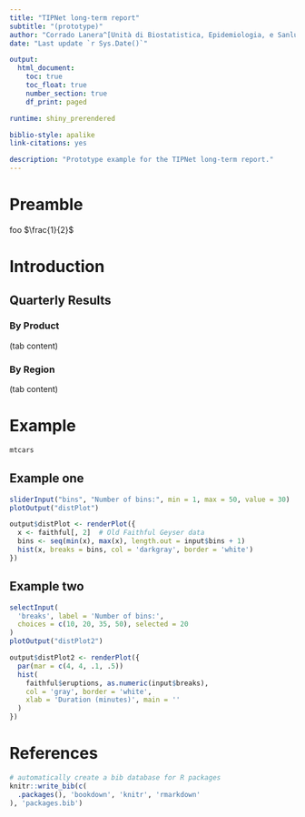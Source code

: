 ```yaml
--- 
title: "TIPNet long-term report"
subtitle: "(prototype)"
author: "Corrado Lanera^[Unità di Biostatistica, Epidemiologia, e Sanlute Pubblica --- Dip. Scienze Cardio Toraco Vascolari e Salute Pubblica (Univ. di Padova -- IT)]"
date: "Last update `r Sys.Date()`"

output:
  html_document:
    toc: true
    toc_float: true
    number_section: true
    df_print: paged

runtime: shiny_prerendered

biblio-style: apalike
link-citations: yes

description: "Prototype example for the TIPNet long-term report."
---
```


# Preamble {-}

foo $\frac{1}{2}$


# Introduction {#intro}

## Quarterly Results {.tabset}

### By Product

(tab content)

### By Region

(tab content)

# Example
```r
mtcars
```

## Example one
```r
sliderInput("bins", "Number of bins:", min = 1, max = 50, value = 30)
plotOutput("distPlot")
```

```r
output$distPlot <- renderPlot({
  x <- faithful[, 2]  # Old Faithful Geyser data
  bins <- seq(min(x), max(x), length.out = input$bins + 1)
  hist(x, breaks = bins, col = 'darkgray', border = 'white')
})
```


## Example two
```r
selectInput(
  'breaks', label = 'Number of bins:',
  choices = c(10, 20, 35, 50), selected = 20
)
plotOutput("distPlot2")
```


```r
output$distPlot2 <- renderPlot({
  par(mar = c(4, 4, .1, .5))
  hist(
    faithful$eruptions, as.numeric(input$breaks),
    col = 'gray', border = 'white',
    xlab = 'Duration (minutes)', main = ''
  )
})
```
# References {-}
```r
# automatically create a bib database for R packages
knitr::write_bib(c(
  .packages(), 'bookdown', 'knitr', 'rmarkdown'
), 'packages.bib')
```
